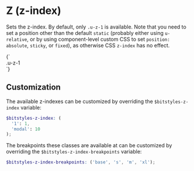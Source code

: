 
<Meta title="Utilities/z" />

# Z (z-index)

Sets the z-index. By default, only `.u-z-1` is available. Note that you need to set a position other than the default `static` (probably either using `u-relative`, or by using component-level custom CSS to set `position: absolute`, `sticky`, or `fixed`), as otherwise CSS `z-index` has no effect.

<Canvas>
  <Story name="z">
    {`
      <div class="u-relative u-z-1">.u-z-1</div>
    `}
  </Story>
</Canvas>

## Customization

The available z-indexes can be customized by overriding the `$bitstyles-z-index` variable:

```scss
$bitstyles-z-index: (
  '1': 1,
  'modal': 10
);
```

The breakpoints these classes are available at can be customized by overriding the `$bitstyles-z-index-breakpoints` variable:

 ```scss
 $bitstyles-z-index-breakpoints: ('base', 's', 'm', 'xl');
 ```
